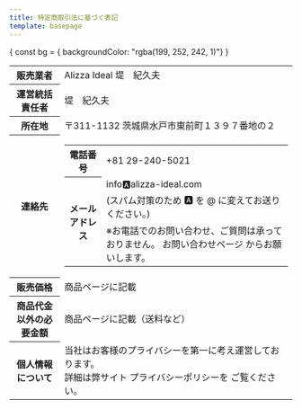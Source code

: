 ```yaml
---
title: 特定商取引法に基づく表記
template: basepage
---
```


<div className="text-center">
    <div>
       { const bg = { backgroundColor: "rgba(199, 252, 242, 1)"} }
        <table class="table-auto" class="bg-blue-50">
            <tr class="w-1/4">
                <th style={bg}>販売業者</th>
                <td>Alizza Ideal 堤　紀久夫</td>
            </tr>
            <tr>
                <th style={bg}>運営統括責任者</th>
                <td>堤　紀久夫</td>
            </tr>
            <tr>
                <th style={bg}>所在地</th>
                <td>〒311-1132 茨城県水戸市東前町１３９７番地の２</td>
            </tr>
            <tr>
                <th style={bg}>連絡先</th>
                <td style={{padding: 0}}>
                    <table style={{margin: "0.4rem"}}>
                        <tr>
                            <th style={{backgroundColor: "rgba(242, 255, 253, 1)"}}>電話番号</th>
                            <td>+81 29-240-5021</td>
                        </tr>
                        <tr>
                            <th style={{backgroundColor: "rgba(242, 255, 253, 1)"}} rowspan="3">メールアドレス</th>
                            <td>info🅰alizza-ideal.com</td>
                        </tr>
                        <tr>
                            <td>
                                (スパム対策のため 🅰 を @
                                に変えてお送りください。)
                            </td>
                        </tr>
                        <tr>
                            <td>
                                ※お電話でのお問い合わせ、ご質問は承っておりません。
                                <Link
                                    to="/contact"
                                    title="お問い合わせページ"
				    className="text-blue-500 underline"
                                >お問い合わせページ</Link>
                                からお願いします。
                            </td>
                        </tr>
                    </table>
                </td>
            </tr>
            <tr>
                <th style={bg}>販売価格</th>
                <td>商品ページに記載</td>
            </tr>
            <tr>
                <th style={bg}>商品代金以外の必要金額</th>
                <td>商品ページに記載（送料など）</td>
            </tr>
            <tr>
                <th style={bg}>個人情報について</th>
                <td>
                    当社はお客様のプライバシーを第一に考え運営しております。
                    <br />
                    詳細は弊サイト
                    <Link to="/privacy-policy" title="プライバシーポリシー" className="text-blue-500 underline">プライバシーポリシー</Link>を
                    ご覧ください。
                </td>
            </tr>
        </table>
    </div>
</div>
